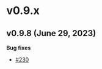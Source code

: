 # v0.9.x

## v0.9.8 (June 29, 2023)

**Bug fixes**

- [#230](https://github.com/kobaltedev/kobalte/pull/230)

